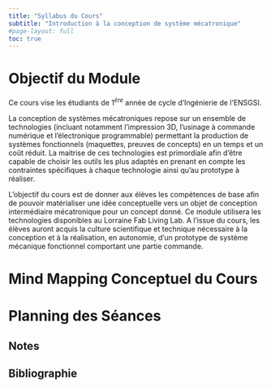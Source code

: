 ```yaml
---
title: "Syllabus du Cours"
subtitle: "Introduction à la conception de système mécatronique"
#page-layout: full
toc: true
---
```



# Objectif du Module

Ce cours vise les étudiants de $1^{ère}$ année de cycle d'Ingénierie de l'ENSGSI.

La conception de systèmes mécatroniques repose sur un ensemble de technologies (incluant notamment l'impression 3D, l'usinage à commande numérique et l'électronique programmable) permettant la production de systèmes fonctionnels (maquettes, preuves de concepts) en un temps et un coût réduit. La maitrise de ces technologies est primordiale afin d’être capable de choisir les outils les plus adaptés en prenant en compte les contraintes spécifiques à chaque technologie ainsi qu'au prototype à réaliser.

L'objectif du cours est de donner aux élèves les compétences de base afin de pouvoir matérialiser une idée conceptuelle vers un objet de conception intermédiaire mécatronique pour un concept donné. Ce module utilisera les technologies disponibles au Lorraine Fab Living Lab. A l'issue du cours, les élèves auront acquis la culture scientifique et technique nécessaire à la conception et à la réalisation, en autonomie, d'un prototype de système mécanique fonctionnel comportant une partie commande.

# Mind Mapping Conceptuel du Cours


# Planning des Séances

## Notes


## Bibliographie